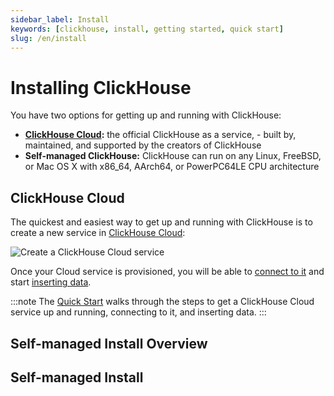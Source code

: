```yaml
---
sidebar_label: Install
keywords: [clickhouse, install, getting started, quick start]
slug: /en/install
---
```


# Installing ClickHouse

You have two options for getting up and running with ClickHouse:

- **[ClickHouse Cloud](https://clickhouse.cloud/):** the official ClickHouse as a service, - built by, maintained, and supported by the creators of ClickHouse
- **Self-managed ClickHouse:** ClickHouse can run on any Linux, FreeBSD, or Mac OS X with x86_64, AArch64, or PowerPC64LE CPU architecture

## ClickHouse Cloud

The quickest and easiest way to get up and running with ClickHouse is to create a new service in [ClickHouse Cloud](https://clickhouse.cloud/):

<div class="eighty-percent">

![Create a ClickHouse Cloud service](@site/docs/en/_snippets/images/createservice1.png)
</div>

Once your Cloud service is provisioned, you will be able to [connect to it](./integrations/connect-a-client.md) and start [inserting data](./integrations/data-ingestion.md).

:::note
The [Quick Start](/docs/en/quick-start.mdx) walks through the steps to get a ClickHouse Cloud service up and running, connecting to it, and inserting data.
:::

## Self-managed Install Overview
<SelfManagedRequirements/>

## Self-managed Install
<SelfManagedInstall/>


